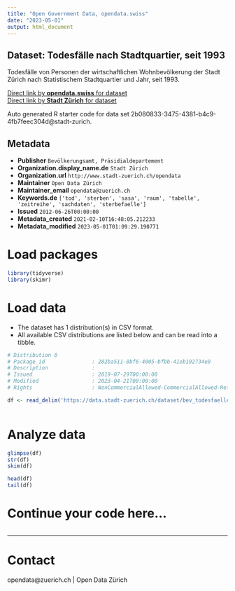 ```yaml
---
title: "Open Government Data, opendata.swiss"
date: "2023-05-01"
output: html_document
---
```


## Dataset: Todesfälle nach Stadtquartier, seit 1993


Todesfälle von Personen der wirtschaftlichen Wohnbevölkerung der Stadt Zürich nach Statistischem Stadtquartier und Jahr, seit 1993.


[Direct link by **opendata.swiss** for dataset](https://opendata.swiss/de/dataset/todesfalle-nach-stadtquartier-seit-19933)<br>
[Direct link by **Stadt Zürich** for dataset](https://data.stadt-zuerich.ch/dataset/bev_todesfaelle_jahr_quartier_od4220)

Auto generated R starter code for data set 2b080833-3475-4381-b4c9-4fb7feec304d@stadt-zurich.

## Metadata

- **Publisher** `Bevölkerungsamt, Präsidialdepartement`
- **Organization.display_name.de** `Stadt Zürich`
- **Organization.url** `http://www.stadt-zuerich.ch/opendata`
- **Maintainer** `Open Data Zürich`
- **Maintainer_email** `opendata@zuerich.ch`
- **Keywords.de** `['tod', 'sterben', 'sasa', 'raum', 'tabelle', 'zeitreihe', 'sachdaten', 'sterbefaelle']`
- **Issued** `2012-06-26T00:00:00`
- **Metadata_created** `2021-02-10T16:48:05.212233`
- **Metadata_modified** `2023-05-01T01:09:29.190771`


# Load packages

```r

library(tidyverse)
library(skimr)

```

# Load data

-   The dataset has 1 distribution(s) in CSV format.
-   All available CSV distributions are listed below and can be read into a tibble.

```r

# Distribution 0
# Package_id               : 282ba511-8bf6-4005-bfbb-41eb192734e9
# Description              : 
# Issued                   : 2019-07-29T00:00:00
# Modified                 : 2023-04-21T00:00:00
# Rights                   : NonCommercialAllowed-CommercialAllowed-ReferenceNotRequired

df <- read_delim('https://data.stadt-zuerich.ch/dataset/bev_todesfaelle_jahr_quartier_od4220/download/BEV422OD4220.csv')



```

# Analyze data

```r

glimpse(df)
str(df)
skim(df)

head(df)
tail(df)

```

# Continue your code here...

```r

```

------------------------------------------------------------------------

# Contact

opendata@zuerich.ch | Open Data Zürich

